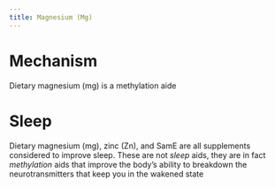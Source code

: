 ```yaml
---
title: Magnesium (Mg)
---
```


# Mechanism

:::{.callout title="Claim by gary brekka"}

Dietary magnesium (mg) is a methylation aide

:::



# Sleep

:::{.callout title="Claim by gary brekka"}

Dietary magnesium (mg), zinc (Zn), and SamE are all supplements considered to improve sleep.
These are not *sleep* aids, they are in fact *methylation* aids that improve the body's ability to breakdown the neurotransmitters that keep you in the wakened state

:::